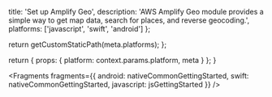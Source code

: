 
  title: 'Set up Amplify Geo',
  description:
    'AWS Amplify Geo module provides a simple way to get map data, search for places, and reverse geocoding.',
  platforms: ['javascript', 'swift', 'android']
};

  return getCustomStaticPath(meta.platforms);
};

  return {
    props: {
      platform: context.params.platform,
      meta
    }
  };
}


<Fragments
  fragments={{
    android: nativeCommonGettingStarted,
    swift: nativeCommonGettingStarted,
    javascript: jsGettingStarted
  }}
/>
